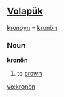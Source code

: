 == [[Volapük]] ==
[[kronoyn]] = [[kronön]]  

===Noun===
'''kronön'''
 
# to [[crown]]

[[vo:kronön]]